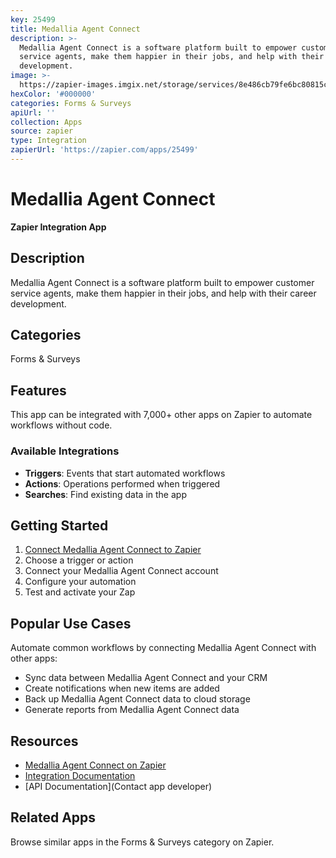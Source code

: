 ```yaml
---
key: 25499
title: Medallia Agent Connect
description: >-
  Medallia Agent Connect is a software platform built to empower customer
  service agents, make them happier in their jobs, and help with their career
  development.
image: >-
  https://zapier-images.imgix.net/storage/services/8e486cb79fe6bc80815c37b9088bba56.png?auto=format%2Ccompress&ixlib=python-3.0.0&q=50
hexColor: '#000000'
categories: Forms & Surveys
apiUrl: ''
collection: Apps
source: zapier
type: Integration
zapierUrl: 'https://zapier.com/apps/25499'
---
```

# Medallia Agent Connect

**Zapier Integration App**

## Description

Medallia Agent Connect is a software platform built to empower customer service agents, make them happier in their jobs, and help with their career development.

## Categories

Forms & Surveys

## Features

This app can be integrated with 7,000+ other apps on Zapier to automate workflows without code.

### Available Integrations

- **Triggers**: Events that start automated workflows
- **Actions**: Operations performed when triggered
- **Searches**: Find existing data in the app

## Getting Started

1. [Connect Medallia Agent Connect to Zapier](https://zapier.com/apps/25499)
2. Choose a trigger or action
3. Connect your Medallia Agent Connect account
4. Configure your automation
5. Test and activate your Zap

## Popular Use Cases

Automate common workflows by connecting Medallia Agent Connect with other apps:

- Sync data between Medallia Agent Connect and your CRM
- Create notifications when new items are added
- Back up Medallia Agent Connect data to cloud storage
- Generate reports from Medallia Agent Connect data

## Resources

- [Medallia Agent Connect on Zapier](https://zapier.com/apps/25499)
- [Integration Documentation](https://zapier.com/apps/25499/integrations)
- [API Documentation](Contact app developer)

## Related Apps

Browse similar apps in the Forms & Surveys category on Zapier.
